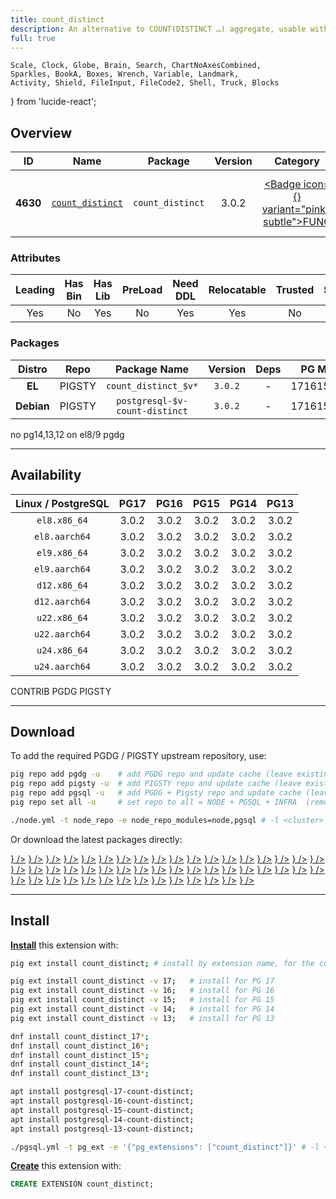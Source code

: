 ```yaml
---
title: count_distinct
description: An alternative to COUNT(DISTINCT …) aggregate, usable with HashAggregate
full: true
---
```


    Scale, Clock, Globe, Brain, Search, ChartNoAxesCombined,
    Sparkles, BookA, Boxes, Wrench, Variable, Landmark,
    Activity, Shield, FileInput, FileCode2, Shell, Truck, Blocks
} from 'lucide-react';

## Overview

| <TooltipIconButton tooltip="Extension unique identifier" side="top">ID</TooltipIconButton> | <TooltipIconButton tooltip="Extension name" side="top">Name</TooltipIconButton> | <TooltipIconButton tooltip="Package name for installation" side="top">Package</TooltipIconButton> | <TooltipIconButton tooltip="Latest available extension version" side="top">Version</TooltipIconButton> | <TooltipIconButton tooltip="Extension category" side="top">Category</TooltipIconButton> | <TooltipIconButton tooltip="Open source license" side="top">License</TooltipIconButton> | <TooltipIconButton tooltip="Programming language" side="top">Lang</TooltipIconButton> |
|:--------:|:--------:|:----------:|:--------------:|:---------------------------------------:|:------------------------------------------------------:|:----:|
| **4630** | [`count_distinct`](https://github.com/tvondra/count_distinct) | `count_distinct` | 3.0.2 | <a href="/ext/func" className="no-underline"><Badge icon={<Variable />} variant="pink-subtle">FUNC</Badge></a> | <a href="/ext/list/license#bsd-2-clause" className="no-underline"><Badge icon={<Scale />} variant="blue-subtle">BSD 2-Clause</Badge></a> | <a href="/ext/list/lang#c"><Badge icon={<FileCode2 />} variant="blue-subtle">C</Badge></a> |

### Attributes

| <TooltipIconButton tooltip="The Primary Leading extension in the Package" side="top">Leading</TooltipIconButton> | <TooltipIconButton tooltip="Contains binary utils" side="top">Has Bin</TooltipIconButton> | <TooltipIconButton tooltip="Contains .so shared library files" side="top">Has Lib</TooltipIconButton> | <TooltipIconButton tooltip="Requires preloading via shared_preload_libraries" side="top">PreLoad</TooltipIconButton> | <TooltipIconButton tooltip="Requires CREATE EXTENSION DDL command" side="top">Need DDL</TooltipIconButton> | <TooltipIconButton tooltip="Can be installed in any schema" side="top">Relocatable</TooltipIconButton> | <TooltipIconButton tooltip="Can be created by non-superuser" side="top">Trusted</TooltipIconButton> | <TooltipIconButton tooltip="Schemas used by this extension" side="top">Schemas</TooltipIconButton> |
|:-------:|:-------:|:-------:|:-------:|:--------:|:-----------:|:-------:|:-------:|
| Yes | No | Yes | No | Yes | Yes | No | - |

### Packages

| <TooltipIconButton tooltip="Linux distribution family, EL or Debian" side="top">Distro</TooltipIconButton> | <TooltipIconButton tooltip="Package repository" side="top">Repo</TooltipIconButton> | <TooltipIconButton tooltip="The RPM/DEB Package Name Pattern (replace $v with real pg major)" side="top">Package Name</TooltipIconButton> | <TooltipIconButton tooltip="Latest package version" side="top">Version</TooltipIconButton> | <TooltipIconButton tooltip="RPM/DEB Package dependencies" side="top">Deps</TooltipIconButton> | <TooltipIconButton tooltip="Available in these PostgreSQL Major Versions" side="top">PG Major</TooltipIconButton> |
|:----------:|:--------:|:------------------------:|:-----------:|:------------:|:------------------:|
|   **EL**   | <Badge variant="amber-subtle"><span className="font-bold">PIGSTY</span></Badge> | `count_distinct_$v*` | `3.0.2` | - | <Badge variant="green-subtle">17</Badge><Badge variant="green-subtle">16</Badge><Badge variant="green-subtle">15</Badge><Badge variant="green-subtle">14</Badge><Badge variant="green-subtle">13</Badge> |
| **Debian** | <Badge variant="amber-subtle"><span className="font-bold">PIGSTY</span></Badge> | `postgresql-$v-count-distinct` | `3.0.2` | - | <Badge variant="green-subtle">17</Badge><Badge variant="green-subtle">16</Badge><Badge variant="green-subtle">15</Badge><Badge variant="green-subtle">14</Badge><Badge variant="green-subtle">13</Badge> |


<Callout title="Comments" type="info">
    no pg14,13,12 on el8/9 pgdg
</Callout>


------

## Availability

| <TooltipIconButton tooltip="Linux Distro Arch / PostgreSQL Major Version" side="top">Linux / PostgreSQL </TooltipIconButton> | **PG17** | **PG16** | **PG15** | **PG14** | **PG13** |
|:-----:|:-----:|:-----:|:-----:|:-----:|:-----:|
| `el8.x86_64` | <Badge variant="amber-subtle">3.0.2</Badge> | <Badge variant="amber-subtle">3.0.2</Badge> | <Badge variant="amber-subtle">3.0.2</Badge> | <Badge variant="amber-subtle">3.0.2</Badge> | <Badge variant="amber-subtle">3.0.2</Badge> |
| `el8.aarch64` | <Badge variant="amber-subtle">3.0.2</Badge> | <Badge variant="amber-subtle">3.0.2</Badge> | <Badge variant="amber-subtle">3.0.2</Badge> | <Badge variant="amber-subtle">3.0.2</Badge> | <Badge variant="amber-subtle">3.0.2</Badge> |
| `el9.x86_64` | <Badge variant="amber-subtle">3.0.2</Badge> | <Badge variant="amber-subtle">3.0.2</Badge> | <Badge variant="amber-subtle">3.0.2</Badge> | <Badge variant="amber-subtle">3.0.2</Badge> | <Badge variant="amber-subtle">3.0.2</Badge> |
| `el9.aarch64` | <Badge variant="amber-subtle">3.0.2</Badge> | <Badge variant="amber-subtle">3.0.2</Badge> | <Badge variant="amber-subtle">3.0.2</Badge> | <Badge variant="amber-subtle">3.0.2</Badge> | <Badge variant="amber-subtle">3.0.2</Badge> |
| `d12.x86_64` | <Badge variant="amber-subtle">3.0.2</Badge> | <Badge variant="amber-subtle">3.0.2</Badge> | <Badge variant="amber-subtle">3.0.2</Badge> | <Badge variant="amber-subtle">3.0.2</Badge> | <Badge variant="amber-subtle">3.0.2</Badge> |
| `d12.aarch64` | <Badge variant="amber-subtle">3.0.2</Badge> | <Badge variant="amber-subtle">3.0.2</Badge> | <Badge variant="amber-subtle">3.0.2</Badge> | <Badge variant="amber-subtle">3.0.2</Badge> | <Badge variant="amber-subtle">3.0.2</Badge> |
| `u22.x86_64` | <Badge variant="amber-subtle">3.0.2</Badge> | <Badge variant="amber-subtle">3.0.2</Badge> | <Badge variant="amber-subtle">3.0.2</Badge> | <Badge variant="amber-subtle">3.0.2</Badge> | <Badge variant="amber-subtle">3.0.2</Badge> |
| `u22.aarch64` | <Badge variant="amber-subtle">3.0.2</Badge> | <Badge variant="amber-subtle">3.0.2</Badge> | <Badge variant="amber-subtle">3.0.2</Badge> | <Badge variant="amber-subtle">3.0.2</Badge> | <Badge variant="amber-subtle">3.0.2</Badge> |
| `u24.x86_64` | <Badge variant="amber-subtle">3.0.2</Badge> | <Badge variant="amber-subtle">3.0.2</Badge> | <Badge variant="amber-subtle">3.0.2</Badge> | <Badge variant="amber-subtle">3.0.2</Badge> | <Badge variant="amber-subtle">3.0.2</Badge> |
| `u24.aarch64` | <Badge variant="amber-subtle">3.0.2</Badge> | <Badge variant="amber-subtle">3.0.2</Badge> | <Badge variant="amber-subtle">3.0.2</Badge> | <Badge variant="amber-subtle">3.0.2</Badge> | <Badge variant="amber-subtle">3.0.2</Badge> |

<Badge variant="green-subtle"><span className="font-black">CONTRIB</span></Badge> <Badge variant="blue-subtle"><span className="font-black">PGDG</span></Badge> <Badge variant="amber-subtle"><span className="font-black">PIGSTY</span></Badge>

------

## Download

To add the required PGDG / PIGSTY upstream repository, use:

```bash tab="pig"
pig repo add pgdg -u    # add PGDG repo and update cache (leave existing repos)
pig repo add pigsty -u  # add PIGSTY repo and update cache (leave existing repos)
pig repo add pgsql -u   # add PGDG + Pigsty repo and update cache (leave existing repos)
pig repo set all -u     # set repo to all = NODE + PGSQL + INFRA  (remove existing repos)
```
```bash tab="pigsty"
./node.yml -t node_repo -e node_repo_modules=node,pgsql # -l <cluster>
```

Or download the latest packages directly:

<Files>
    <Folder name="el8.x86_64">
        <a href="https://repo.pigsty.io/yum/pgsql/el8.x86_64/count_distinct_17-3.0.2-1PIGSTY.el8.x86_64.rpm"><File name="count_distinct_17-3.0.2-1PIGSTY.el8.x86_64.rpm" icon={<Package className="text-emerald-500" />} /></a>
        <a href="https://repo.pigsty.io/yum/pgsql/el8.x86_64/count_distinct_16-3.0.2-1PIGSTY.el8.x86_64.rpm"><File name="count_distinct_16-3.0.2-1PIGSTY.el8.x86_64.rpm" icon={<Package className="text-emerald-500" />} /></a>
        <a href="https://repo.pigsty.io/yum/pgsql/el8.x86_64/count_distinct_15-3.0.2-1PIGSTY.el8.x86_64.rpm"><File name="count_distinct_15-3.0.2-1PIGSTY.el8.x86_64.rpm" icon={<Package className="text-emerald-500" />} /></a>
        <a href="https://repo.pigsty.io/yum/pgsql/el8.x86_64/count_distinct_14-3.0.2-1PIGSTY.el8.x86_64.rpm"><File name="count_distinct_14-3.0.2-1PIGSTY.el8.x86_64.rpm" icon={<Package className="text-emerald-500" />} /></a>
        <a href="https://repo.pigsty.io/yum/pgsql/el8.x86_64/count_distinct_13-3.0.2-1PIGSTY.el8.x86_64.rpm"><File name="count_distinct_13-3.0.2-1PIGSTY.el8.x86_64.rpm" icon={<Package className="text-emerald-500" />} /></a>
    </Folder>
    <Folder name="el8.aarch64">
        <a href="https://repo.pigsty.io/yum/pgsql/el8.aarch64/count_distinct_17-3.0.2-1PIGSTY.el8.aarch64.rpm"><File name="count_distinct_17-3.0.2-1PIGSTY.el8.aarch64.rpm" icon={<Package className="text-orange-500" />} /></a>
        <a href="https://repo.pigsty.io/yum/pgsql/el8.aarch64/count_distinct_16-3.0.2-1PIGSTY.el8.aarch64.rpm"><File name="count_distinct_16-3.0.2-1PIGSTY.el8.aarch64.rpm" icon={<Package className="text-orange-500" />} /></a>
        <a href="https://repo.pigsty.io/yum/pgsql/el8.aarch64/count_distinct_15-3.0.2-1PIGSTY.el8.aarch64.rpm"><File name="count_distinct_15-3.0.2-1PIGSTY.el8.aarch64.rpm" icon={<Package className="text-orange-500" />} /></a>
        <a href="https://repo.pigsty.io/yum/pgsql/el8.aarch64/count_distinct_14-3.0.2-1PIGSTY.el8.aarch64.rpm"><File name="count_distinct_14-3.0.2-1PIGSTY.el8.aarch64.rpm" icon={<Package className="text-orange-500" />} /></a>
        <a href="https://repo.pigsty.io/yum/pgsql/el8.aarch64/count_distinct_13-3.0.2-1PIGSTY.el8.aarch64.rpm"><File name="count_distinct_13-3.0.2-1PIGSTY.el8.aarch64.rpm" icon={<Package className="text-orange-500" />} /></a>
    </Folder>
    <Folder name="el9.x86_64">
        <a href="https://repo.pigsty.io/yum/pgsql/el9.x86_64/count_distinct_17-3.0.2-1PIGSTY.el9.x86_64.rpm"><File name="count_distinct_17-3.0.2-1PIGSTY.el9.x86_64.rpm" icon={<Package className="text-emerald-500" />} /></a>
        <a href="https://repo.pigsty.io/yum/pgsql/el9.x86_64/count_distinct_16-3.0.2-1PIGSTY.el9.x86_64.rpm"><File name="count_distinct_16-3.0.2-1PIGSTY.el9.x86_64.rpm" icon={<Package className="text-emerald-500" />} /></a>
        <a href="https://repo.pigsty.io/yum/pgsql/el9.x86_64/count_distinct_15-3.0.2-1PIGSTY.el9.x86_64.rpm"><File name="count_distinct_15-3.0.2-1PIGSTY.el9.x86_64.rpm" icon={<Package className="text-emerald-500" />} /></a>
        <a href="https://repo.pigsty.io/yum/pgsql/el9.x86_64/count_distinct_14-3.0.2-1PIGSTY.el9.x86_64.rpm"><File name="count_distinct_14-3.0.2-1PIGSTY.el9.x86_64.rpm" icon={<Package className="text-emerald-500" />} /></a>
        <a href="https://repo.pigsty.io/yum/pgsql/el9.x86_64/count_distinct_13-3.0.2-1PIGSTY.el9.x86_64.rpm"><File name="count_distinct_13-3.0.2-1PIGSTY.el9.x86_64.rpm" icon={<Package className="text-emerald-500" />} /></a>
    </Folder>
    <Folder name="el9.aarch64">
        <a href="https://repo.pigsty.io/yum/pgsql/el9.aarch64/count_distinct_17-3.0.2-1PIGSTY.el9.aarch64.rpm"><File name="count_distinct_17-3.0.2-1PIGSTY.el9.aarch64.rpm" icon={<Package className="text-orange-500" />} /></a>
        <a href="https://repo.pigsty.io/yum/pgsql/el9.aarch64/count_distinct_16-3.0.2-1PIGSTY.el9.aarch64.rpm"><File name="count_distinct_16-3.0.2-1PIGSTY.el9.aarch64.rpm" icon={<Package className="text-orange-500" />} /></a>
        <a href="https://repo.pigsty.io/yum/pgsql/el9.aarch64/count_distinct_15-3.0.2-1PIGSTY.el9.aarch64.rpm"><File name="count_distinct_15-3.0.2-1PIGSTY.el9.aarch64.rpm" icon={<Package className="text-orange-500" />} /></a>
        <a href="https://repo.pigsty.io/yum/pgsql/el9.aarch64/count_distinct_14-3.0.2-1PIGSTY.el9.aarch64.rpm"><File name="count_distinct_14-3.0.2-1PIGSTY.el9.aarch64.rpm" icon={<Package className="text-orange-500" />} /></a>
        <a href="https://repo.pigsty.io/yum/pgsql/el9.aarch64/count_distinct_13-3.0.2-1PIGSTY.el9.aarch64.rpm"><File name="count_distinct_13-3.0.2-1PIGSTY.el9.aarch64.rpm" icon={<Package className="text-orange-500" />} /></a>
    </Folder>
    <Folder name="d12.x86_64">
        <a href="https://repo.pigsty.io/apt/pgsql/bookworm/pool/main/c/count-distinct/postgresql-17-count-distinct_3.0.2-1PIGSTY~bookworm_amd64.deb"><File name="postgresql-17-count-distinct_3.0.2-1PIGSTY~bookworm_amd64.deb" icon={<Box className="text-emerald-500" />} /></a>
        <a href="https://repo.pigsty.io/apt/pgsql/bookworm/pool/main/c/count-distinct/postgresql-16-count-distinct_3.0.2-1PIGSTY~bookworm_amd64.deb"><File name="postgresql-16-count-distinct_3.0.2-1PIGSTY~bookworm_amd64.deb" icon={<Box className="text-emerald-500" />} /></a>
        <a href="https://repo.pigsty.io/apt/pgsql/bookworm/pool/main/c/count-distinct/postgresql-15-count-distinct_3.0.2-1PIGSTY~bookworm_amd64.deb"><File name="postgresql-15-count-distinct_3.0.2-1PIGSTY~bookworm_amd64.deb" icon={<Box className="text-emerald-500" />} /></a>
        <a href="https://repo.pigsty.io/apt/pgsql/bookworm/pool/main/c/count-distinct/postgresql-14-count-distinct_3.0.2-1PIGSTY~bookworm_amd64.deb"><File name="postgresql-14-count-distinct_3.0.2-1PIGSTY~bookworm_amd64.deb" icon={<Box className="text-emerald-500" />} /></a>
        <a href="https://repo.pigsty.io/apt/pgsql/bookworm/pool/main/c/count-distinct/postgresql-13-count-distinct_3.0.2-1PIGSTY~bookworm_amd64.deb"><File name="postgresql-13-count-distinct_3.0.2-1PIGSTY~bookworm_amd64.deb" icon={<Box className="text-emerald-500" />} /></a>
    </Folder>
    <Folder name="d12.aarch64">
        <a href="https://repo.pigsty.io/apt/pgsql/bookworm/pool/main/c/count-distinct/postgresql-17-count-distinct_3.0.2-1PIGSTY~bookworm_arm64.deb"><File name="postgresql-17-count-distinct_3.0.2-1PIGSTY~bookworm_arm64.deb" icon={<Box className="text-orange-500" />} /></a>
        <a href="https://repo.pigsty.io/apt/pgsql/bookworm/pool/main/c/count-distinct/postgresql-16-count-distinct_3.0.2-1PIGSTY~bookworm_arm64.deb"><File name="postgresql-16-count-distinct_3.0.2-1PIGSTY~bookworm_arm64.deb" icon={<Box className="text-orange-500" />} /></a>
        <a href="https://repo.pigsty.io/apt/pgsql/bookworm/pool/main/c/count-distinct/postgresql-15-count-distinct_3.0.2-1PIGSTY~bookworm_arm64.deb"><File name="postgresql-15-count-distinct_3.0.2-1PIGSTY~bookworm_arm64.deb" icon={<Box className="text-orange-500" />} /></a>
        <a href="https://repo.pigsty.io/apt/pgsql/bookworm/pool/main/c/count-distinct/postgresql-14-count-distinct_3.0.2-1PIGSTY~bookworm_arm64.deb"><File name="postgresql-14-count-distinct_3.0.2-1PIGSTY~bookworm_arm64.deb" icon={<Box className="text-orange-500" />} /></a>
        <a href="https://repo.pigsty.io/apt/pgsql/bookworm/pool/main/c/count-distinct/postgresql-13-count-distinct_3.0.2-1PIGSTY~bookworm_arm64.deb"><File name="postgresql-13-count-distinct_3.0.2-1PIGSTY~bookworm_arm64.deb" icon={<Box className="text-orange-500" />} /></a>
    </Folder>
    <Folder name="u22.x86_64">
        <a href="https://repo.pigsty.io/apt/pgsql/jammy/pool/main/c/count-distinct/postgresql-17-count-distinct_3.0.2-1PIGSTY~jammy_amd64.deb"><File name="postgresql-17-count-distinct_3.0.2-1PIGSTY~jammy_amd64.deb" icon={<Box className="text-emerald-500" />} /></a>
        <a href="https://repo.pigsty.io/apt/pgsql/jammy/pool/main/c/count-distinct/postgresql-16-count-distinct_3.0.2-1PIGSTY~jammy_amd64.deb"><File name="postgresql-16-count-distinct_3.0.2-1PIGSTY~jammy_amd64.deb" icon={<Box className="text-emerald-500" />} /></a>
        <a href="https://repo.pigsty.io/apt/pgsql/jammy/pool/main/c/count-distinct/postgresql-15-count-distinct_3.0.2-1PIGSTY~jammy_amd64.deb"><File name="postgresql-15-count-distinct_3.0.2-1PIGSTY~jammy_amd64.deb" icon={<Box className="text-emerald-500" />} /></a>
        <a href="https://repo.pigsty.io/apt/pgsql/jammy/pool/main/c/count-distinct/postgresql-14-count-distinct_3.0.2-1PIGSTY~jammy_amd64.deb"><File name="postgresql-14-count-distinct_3.0.2-1PIGSTY~jammy_amd64.deb" icon={<Box className="text-emerald-500" />} /></a>
        <a href="https://repo.pigsty.io/apt/pgsql/jammy/pool/main/c/count-distinct/postgresql-13-count-distinct_3.0.2-1PIGSTY~jammy_amd64.deb"><File name="postgresql-13-count-distinct_3.0.2-1PIGSTY~jammy_amd64.deb" icon={<Box className="text-emerald-500" />} /></a>
    </Folder>
    <Folder name="u22.aarch64">
        <a href="https://repo.pigsty.io/apt/pgsql/jammy/pool/main/c/count-distinct/postgresql-17-count-distinct_3.0.2-1PIGSTY~jammy_arm64.deb"><File name="postgresql-17-count-distinct_3.0.2-1PIGSTY~jammy_arm64.deb" icon={<Box className="text-orange-500" />} /></a>
        <a href="https://repo.pigsty.io/apt/pgsql/jammy/pool/main/c/count-distinct/postgresql-16-count-distinct_3.0.2-1PIGSTY~jammy_arm64.deb"><File name="postgresql-16-count-distinct_3.0.2-1PIGSTY~jammy_arm64.deb" icon={<Box className="text-orange-500" />} /></a>
        <a href="https://repo.pigsty.io/apt/pgsql/jammy/pool/main/c/count-distinct/postgresql-15-count-distinct_3.0.2-1PIGSTY~jammy_arm64.deb"><File name="postgresql-15-count-distinct_3.0.2-1PIGSTY~jammy_arm64.deb" icon={<Box className="text-orange-500" />} /></a>
        <a href="https://repo.pigsty.io/apt/pgsql/jammy/pool/main/c/count-distinct/postgresql-14-count-distinct_3.0.2-1PIGSTY~jammy_arm64.deb"><File name="postgresql-14-count-distinct_3.0.2-1PIGSTY~jammy_arm64.deb" icon={<Box className="text-orange-500" />} /></a>
        <a href="https://repo.pigsty.io/apt/pgsql/jammy/pool/main/c/count-distinct/postgresql-13-count-distinct_3.0.2-1PIGSTY~jammy_arm64.deb"><File name="postgresql-13-count-distinct_3.0.2-1PIGSTY~jammy_arm64.deb" icon={<Box className="text-orange-500" />} /></a>
    </Folder>
    <Folder name="u24.x86_64">
        <a href="https://repo.pigsty.io/apt/pgsql/noble/pool/main/c/count-distinct/postgresql-17-count-distinct_3.0.2-1PIGSTY~noble_amd64.deb"><File name="postgresql-17-count-distinct_3.0.2-1PIGSTY~noble_amd64.deb" icon={<Box className="text-emerald-500" />} /></a>
        <a href="https://repo.pigsty.io/apt/pgsql/noble/pool/main/c/count-distinct/postgresql-16-count-distinct_3.0.2-1PIGSTY~noble_amd64.deb"><File name="postgresql-16-count-distinct_3.0.2-1PIGSTY~noble_amd64.deb" icon={<Box className="text-emerald-500" />} /></a>
        <a href="https://repo.pigsty.io/apt/pgsql/noble/pool/main/c/count-distinct/postgresql-15-count-distinct_3.0.2-1PIGSTY~noble_amd64.deb"><File name="postgresql-15-count-distinct_3.0.2-1PIGSTY~noble_amd64.deb" icon={<Box className="text-emerald-500" />} /></a>
        <a href="https://repo.pigsty.io/apt/pgsql/noble/pool/main/c/count-distinct/postgresql-14-count-distinct_3.0.2-1PIGSTY~noble_amd64.deb"><File name="postgresql-14-count-distinct_3.0.2-1PIGSTY~noble_amd64.deb" icon={<Box className="text-emerald-500" />} /></a>
        <a href="https://repo.pigsty.io/apt/pgsql/noble/pool/main/c/count-distinct/postgresql-13-count-distinct_3.0.2-1PIGSTY~noble_amd64.deb"><File name="postgresql-13-count-distinct_3.0.2-1PIGSTY~noble_amd64.deb" icon={<Box className="text-emerald-500" />} /></a>
    </Folder>
    <Folder name="u24.aarch64">
        <a href="https://repo.pigsty.io/apt/pgsql/noble/pool/main/c/count-distinct/postgresql-17-count-distinct_3.0.2-1PIGSTY~noble_arm64.deb"><File name="postgresql-17-count-distinct_3.0.2-1PIGSTY~noble_arm64.deb" icon={<Box className="text-orange-500" />} /></a>
        <a href="https://repo.pigsty.io/apt/pgsql/noble/pool/main/c/count-distinct/postgresql-16-count-distinct_3.0.2-1PIGSTY~noble_arm64.deb"><File name="postgresql-16-count-distinct_3.0.2-1PIGSTY~noble_arm64.deb" icon={<Box className="text-orange-500" />} /></a>
        <a href="https://repo.pigsty.io/apt/pgsql/noble/pool/main/c/count-distinct/postgresql-15-count-distinct_3.0.2-1PIGSTY~noble_arm64.deb"><File name="postgresql-15-count-distinct_3.0.2-1PIGSTY~noble_arm64.deb" icon={<Box className="text-orange-500" />} /></a>
        <a href="https://repo.pigsty.io/apt/pgsql/noble/pool/main/c/count-distinct/postgresql-14-count-distinct_3.0.2-1PIGSTY~noble_arm64.deb"><File name="postgresql-14-count-distinct_3.0.2-1PIGSTY~noble_arm64.deb" icon={<Box className="text-orange-500" />} /></a>
        <a href="https://repo.pigsty.io/apt/pgsql/noble/pool/main/c/count-distinct/postgresql-13-count-distinct_3.0.2-1PIGSTY~noble_arm64.deb"><File name="postgresql-13-count-distinct_3.0.2-1PIGSTY~noble_arm64.deb" icon={<Box className="text-orange-500" />} /></a>
    </Folder>
</Files>

------

## Install

[**Install**](/docs/pgsql/extension/install) this extension with:

```bash tab="pig"
pig ext install count_distinct; # install by extension name, for the current active PG version

pig ext install count_distinct -v 17;   # install for PG 17
pig ext install count_distinct -v 16;   # install for PG 16
pig ext install count_distinct -v 15;   # install for PG 15
pig ext install count_distinct -v 14;   # install for PG 14
pig ext install count_distinct -v 13;   # install for PG 13
```
```bash tab="yum" 
dnf install count_distinct_17*;
dnf install count_distinct_16*;
dnf install count_distinct_15*;
dnf install count_distinct_14*;
dnf install count_distinct_13*;
```
```bash tab="apt" 
apt install postgresql-17-count-distinct;
apt install postgresql-16-count-distinct;
apt install postgresql-15-count-distinct;
apt install postgresql-14-count-distinct;
apt install postgresql-13-count-distinct;
```
```bash tab="ansible"
./pgsql.yml -t pg_ext -e '{"pg_extensions": ["count_distinct"]}' # -l <cls>
```

[**Create**](/docs/pgsql/extension/create) this extension with:

```sql
CREATE EXTENSION count_distinct;
```


